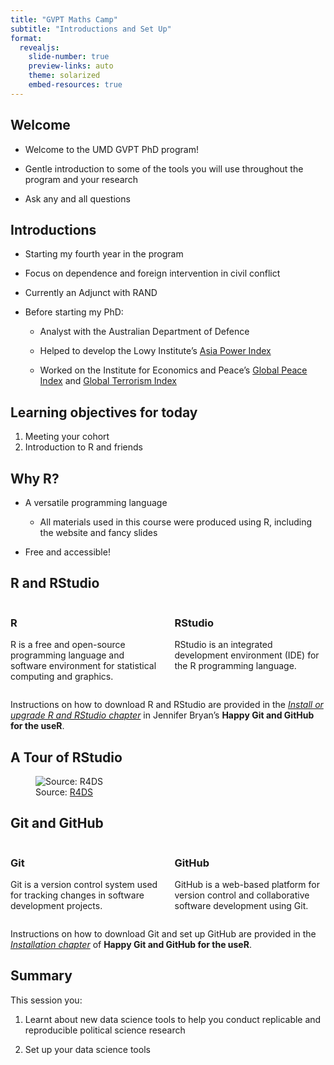 ```yaml
---
title: "GVPT Maths Camp"
subtitle: "Introductions and Set Up"
format: 
  revealjs:
    slide-number: true
    preview-links: auto
    theme: solarized
    embed-resources: true
---
```


## Welcome

-   Welcome to the UMD GVPT PhD program!

-   Gentle introduction to some of the tools you will use throughout the program and your research

-   Ask any and all questions

## Introductions

-   Starting my fourth year in the program

-   Focus on dependence and foreign intervention in civil conflict

-   Currently an Adjunct with RAND

-   Before starting my PhD:

    -   Analyst with the Australian Department of Defence

    -   Helped to develop the Lowy Institute's [Asia Power Index](https://power.lowyinstitute.org/)

    -   Worked on the Institute for Economics and Peace's [Global Peace Index](https://www.visionofhumanity.org/maps/#/) and [Global Terrorism Index](https://www.visionofhumanity.org/maps/global-terrorism-index/#/)

## Learning objectives for today

1.  Meeting your cohort
2.  Introduction to R and friends

## Why R?

-   A versatile programming language

    -   All materials used in this course were produced using R, including the website and fancy slides

-   Free and accessible!

## R and RStudio

::: columns
::: {.column width="50%"}
### R

R is a free and open-source programming language and software environment for statistical computing and graphics.
:::

::: {.column width="50%"}
### RStudio

RStudio is an integrated development environment (IDE) for the R programming language.
:::
:::

::: aside
Instructions on how to download R and RStudio are provided in the [*Install or upgrade R and RStudio chapter*](https://happygitwithr.com/install-r-rstudio.html) in Jennifer Bryan's **Happy Git and GitHub for the useR**.
:::

## A Tour of RStudio

![Source: [R4DS](https://r4ds.had.co.nz/workflow-scripts.html#workflow-scripts)](img/rstudio-console.png){fig-align="center"}

## Git and GitHub

::: columns
::: {.column width="50%"}
### Git

Git is a version control system used for tracking changes in software development projects.
:::

::: {.column width="50%"}
### GitHub

GitHub is a web-based platform for version control and collaborative software development using Git.
:::
:::

::: aside
Instructions on how to download Git and set up GitHub are provided in the [*Installation chapter*](https://happygitwithr.com/install-intro.html) of **Happy Git and GitHub for the useR**.
:::

## Summary

This session you:

1.  Learnt about new data science tools to help you conduct replicable and reproducible political science research

2.  Set up your data science tools
